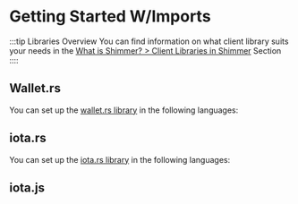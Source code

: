 
# Getting Started W/Imports

:::tip Libraries Overview
You can find information on what client library suits your needs in
the [What is Shimmer? > Client Libraries in Shimmer](../../what-is-shimmer/libraries/client-libraries.md) Section
::::

## Wallet.rs

You can set up the [wallet.rs library](https://wiki.iota.org/shimmer/wallet.rs/getting_started/) in the following languages:

<Tabs>
    <TabItem value="Rust" label="Rust" default>
        <GettingStartedWalletrsRust/>
    </TabItem>
    <TabItem value="Node.js" label="Node.js">
        <GettingStartedWalletrsNode/>
    </TabItem>
    <TabItem value="Python" label="Python">
        <GettingStartedWalletrsPython/>
    </TabItem>
    <TabItem value="Java" label="Java">
        <GettingStartedWalletrsJava/>
    </TabItem>
</Tabs>

## iota.rs

You can set up the [iota.rs library](https://wiki.iota.org/shimmer/iota.rs/getting_started/) in the following languages:

<Tabs>
    <TabItem value="Rust" label="Rust" default>
        <GettingStartedIotarsRust/>
    </TabItem>
    <TabItem value="Node.js" label="Node.js">
        <GettingStartedIotarsNode/>
    </TabItem>
    <TabItem value="Python" label="Python">
        <GettingStartedIotarsPython/>
    </TabItem>
    <TabItem value="Java" label="Java">
        <GettingStartedIotarsJava/>
    </TabItem>
</Tabs>

## iota.js

<GettingStartedIOTAjs/>

